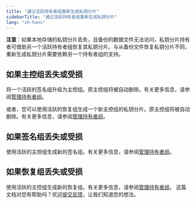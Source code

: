 ```yaml
---
title: "通过活跃持有者组重新生成私钥分片"
sidebarTitle: "通过活跃持有者组重新生成私钥分片"
lang: "zh-hans"
---
```


**注意**：如果本地存储的私钥分片丢失，且备份的数据文件无法访问，私钥分片持有者可借助另一个活跃持有者组恢复其私钥分片。与从备份文件恢复私钥分片不同，重新生成私钥分片需要依赖另一个持有者组的支持。

## 如果主控组丢失或受损

将一个活跃的签名组升级为主控组。原主控组将被自动删除。有关更多信息，请参阅[管理持有者组](/cn/portal/mpc-wallets/ocw/manage-key-share-groups)。

或者，您可以使用活跃的恢复组生成一个新主控组的私钥分片。原主控组将被自动删除。有关更多信息，请参阅[管理持有者组](/cn/portal/mpc-wallets/ocw/manage-key-share-groups)。

## 如果签名组丢失或受损

使用活跃的主控组生成新的签名组。有关更多信息，请参阅[管理持有者组](/cn/portal/mpc-wallets/ocw/manage-key-share-groups)。

## 如果恢复组丢失或受损

使用活跃的主控组生成新的恢复组。有关更多信息，请参阅[管理持有者组](/cn/portal/mpc-wallets/ocw/manage-key-share-groups)。
<Tip>这篇文档对您有帮助吗？欢迎[提交反馈](https://forms.zohopublic.com/cobo/form/DocumentFeedbackForm/formperma/QvLOhxJv1_JMsJ-1dleZ8Itb_7rzN-LtgvsDdxosoVI?referrername=manuals)，让我们知道您的想法。</Tip>